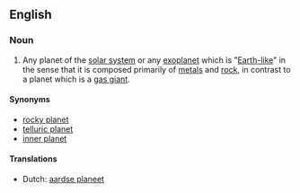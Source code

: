 ==English==

===Noun===
{{wikipedia}}
{{en-noun|sg=[[terrestrial]] [[planet]]}}

# {{planet}} Any planet of the [[solar system]] or any [[exoplanet]] which is "[[Earth]][[-like]]" in the sense that it is composed primarily of [[metal]]s and [[rock]], in contrast to a planet which is a [[gas giant]].

====Synonyms====
* [[rocky planet]]
* [[telluric planet]]
* [[inner planet]]

====Translations====
* Dutch: [[aardse planeet]]